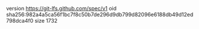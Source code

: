 version https://git-lfs.github.com/spec/v1
oid sha256:982a4a5ca56f1bc7f8c50b7de296d9db799d82096e6188db49d12ed798dca4f0
size 1732
